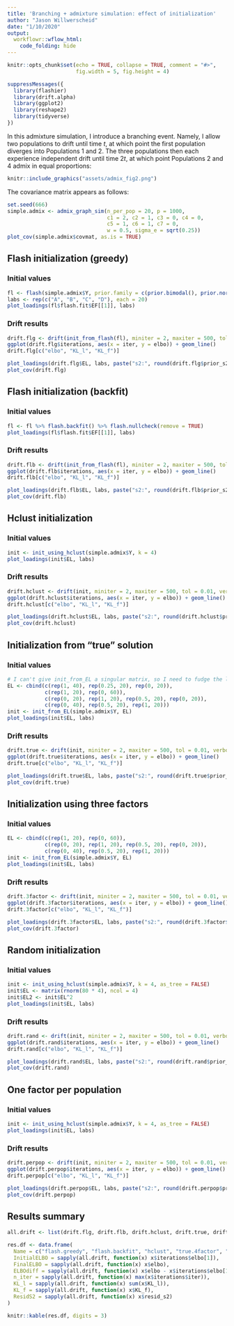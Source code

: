 ```yaml
---
title: 'Branching + admixture simulation: effect of initialization'
author: "Jason Willwerscheid"
date: "1/10/2020"
output:
  workflowr::wflow_html:
    code_folding: hide
---
```


```r
knitr::opts_chunk$set(echo = TRUE, collapse = TRUE, comment = "#>",
                      fig.width = 5, fig.height = 4)
```

```r
suppressMessages({
  library(flashier)
  library(drift.alpha)
  library(ggplot2)
  library(reshape2)
  library(tidyverse)
})
```

In this admixture simulation, I introduce a branching event. Namely, I allow two populations to drift until time $t$, at which point the first population diverges into Populations 1 and 2. The three populations then each experience independent drift until time $2t$, at which point Populations 2 and 4 admix in equal proportions:

```r
knitr::include_graphics("assets/admix_fig2.png")
```

The covariance matrix appears as follows:

```r
set.seed(666)
simple.admix <- admix_graph_sim(n_per_pop = 20, p = 1000, 
                                c1 = 2, c2 = 1, c3 = 0, c4 = 0,
                                c5 = 1, c6 = 1, c7 = 0,
                                w = 0.5, sigma_e = sqrt(0.25))
plot_cov(simple.admix$covmat, as.is = TRUE)
```

## Flash initialization (greedy)

### Initial values

```r
fl <- flash(simple.admix$Y, prior.family = c(prior.bimodal(), prior.normal()))
labs <- rep(c("A", "B", "C", "D"), each = 20)
plot_loadings(fl$flash.fit$EF[[1]], labs)
```

### Drift results

```r
drift.flg <- drift(init_from_flash(fl), miniter = 2, maxiter = 500, tol = 0.01, verbose = FALSE)
ggplot(drift.flg$iterations, aes(x = iter, y = elbo)) + geom_line()
drift.flg[c("elbo", "KL_l", "KL_f")]

plot_loadings(drift.flg$EL, labs, paste("s2:", round(drift.flg$prior_s2, 2)))
plot_cov(drift.flg)
```

## Flash initialization (backfit)

### Initial values

```r
fl <- fl %>% flash.backfit() %>% flash.nullcheck(remove = TRUE)
plot_loadings(fl$flash.fit$EF[[1]], labs)
```

### Drift results

```r
drift.flb <- drift(init_from_flash(fl), miniter = 2, maxiter = 500, tol = 0.01, verbose = FALSE)
ggplot(drift.flb$iterations, aes(x = iter, y = elbo)) + geom_line()
drift.flb[c("elbo", "KL_l", "KL_f")]

plot_loadings(drift.flb$EL, labs, paste("s2:", round(drift.flb$prior_s2, 2)))
plot_cov(drift.flb)
```

## Hclust initialization

### Initial values

```r
init <- init_using_hclust(simple.admix$Y, k = 4)
plot_loadings(init$EL, labs)
```

### Drift results

```r
drift.hclust <- drift(init, miniter = 2, maxiter = 500, tol = 0.01, verbose = FALSE)
ggplot(drift.hclust$iterations, aes(x = iter, y = elbo)) + geom_line()
drift.hclust[c("elbo", "KL_l", "KL_f")]

plot_loadings(drift.hclust$EL, labs, paste("s2:", round(drift.hclust$prior_s2, 2)))
plot_cov(drift.hclust)
```

## Initialization from "true" solution

### Initial values

```r
# I can't give init_from_EL a singular matrix, so I need to fudge the loadings a bit.
EL <- cbind(c(rep(1, 40), rep(0.25, 20), rep(0, 20)),
            c(rep(1, 20), rep(0, 60)),
            c(rep(0, 20), rep(1, 20), rep(0.5, 20), rep(0, 20)),
            c(rep(0, 40), rep(0.5, 20), rep(1, 20)))
init <- init_from_EL(simple.admix$Y, EL)
plot_loadings(init$EL, labs)
```

### Drift results

```r
drift.true <- drift(init, miniter = 2, maxiter = 500, tol = 0.01, verbose = FALSE)
ggplot(drift.true$iterations, aes(x = iter, y = elbo)) + geom_line()
drift.true[c("elbo", "KL_l", "KL_f")]

plot_loadings(drift.true$EL, labs, paste("s2:", round(drift.true$prior_s2, 2)))
plot_cov(drift.true)
```

## Initialization using three factors

### Initial values

```r
EL <- cbind(c(rep(1, 20), rep(0, 60)),
            c(rep(0, 20), rep(1, 20), rep(0.5, 20), rep(0, 20)),
            c(rep(0, 40), rep(0.5, 20), rep(1, 20)))
init <- init_from_EL(simple.admix$Y, EL)
plot_loadings(init$EL, labs)
```

### Drift results

```r
drift.3factor <- drift(init, miniter = 2, maxiter = 500, tol = 0.01, verbose = FALSE)
ggplot(drift.3factor$iterations, aes(x = iter, y = elbo)) + geom_line()
drift.3factor[c("elbo", "KL_l", "KL_f")]

plot_loadings(drift.3factor$EL, labs, paste("s2:", round(drift.3factor$prior_s2, 2)))
plot_cov(drift.3factor)
```

## Random initialization

### Initial values

```r
init <- init_using_hclust(simple.admix$Y, k = 4, as_tree = FALSE)
init$EL <- matrix(rnorm(80 * 4), ncol = 4)
init$EL2 <- init$EL^2
plot_loadings(init$EL, labs)
```

### Drift results

```r
drift.rand <- drift(init, miniter = 2, maxiter = 500, tol = 0.01, verbose = FALSE)
ggplot(drift.rand$iterations, aes(x = iter, y = elbo)) + geom_line()
drift.rand[c("elbo", "KL_l", "KL_f")]

plot_loadings(drift.rand$EL, labs, paste("s2:", round(drift.rand$prior_s2, 2)))
plot_cov(drift.rand)
```

## One factor per population

### Initial values

```r
init <- init_using_hclust(simple.admix$Y, k = 4, as_tree = FALSE)
plot_loadings(init$EL, labs)
```

### Drift results

```r
drift.perpop <- drift(init, miniter = 2, maxiter = 500, tol = 0.01, verbose = FALSE)
ggplot(drift.perpop$iterations, aes(x = iter, y = elbo)) + geom_line()
drift.perpop[c("elbo", "KL_l", "KL_f")]

plot_loadings(drift.perpop$EL, labs, paste("s2:", round(drift.perpop$prior_s2, 2)))
plot_cov(drift.perpop)
```

## Results summary

```r
all.drift <- list(drift.flg, drift.flb, drift.hclust, drift.true, drift.3factor, drift.rand, drift.perpop)

res.df <- data.frame(
  Name = c("flash.greedy", "flash.backfit", "hclust", "true.4factor", "three.factors", "random", "one.factor.per.pop"),
  InitialELBO = sapply(all.drift, function(x) x$iterations$elbo[1]),
  FinalELBO = sapply(all.drift, function(x) x$elbo),
  ELBOdiff = sapply(all.drift, function(x) x$elbo - x$iterations$elbo[1]),
  n_iter = sapply(all.drift, function(x) max(x$iterations$iter)),
  KL_l = sapply(all.drift, function(x) sum(x$KL_l)),
  KL_f = sapply(all.drift, function(x) x$KL_f),
  ResidS2 = sapply(all.drift, function(x) x$resid_s2)
)

knitr::kable(res.df, digits = 3)
```

